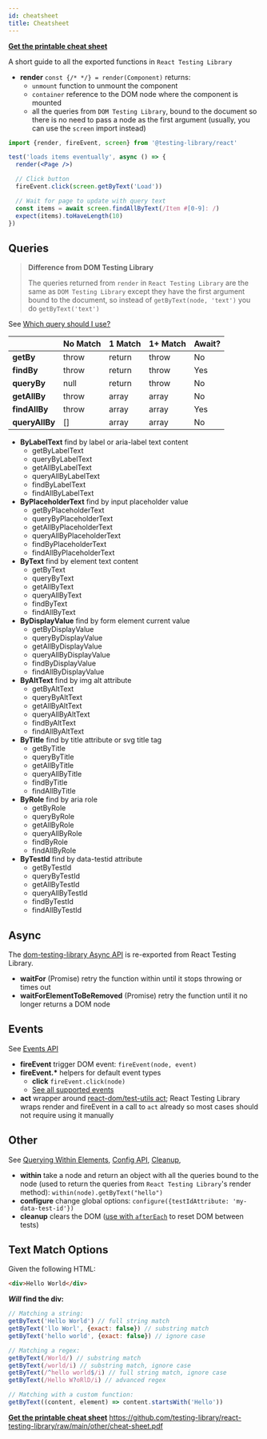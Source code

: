 ```yaml
---
id: cheatsheet
title: Cheatsheet
---
```


**[Get the printable cheat sheet]()**

A short guide to all the exported functions in `React Testing Library`

- **render** `const {/* */} = render(Component)` returns:
  - `unmount` function to unmount the component
  - `container` reference to the DOM node where the component is mounted
  - all the queries from `DOM Testing Library`, bound to the document so there is no need to pass a node as the first argument (usually, you can use the `screen` import instead)

```jsx
import {render, fireEvent, screen} from '@testing-library/react'

test('loads items eventually', async () => {
  render(<Page />)

  // Click button
  fireEvent.click(screen.getByText('Load'))

  // Wait for page to update with query text
  const items = await screen.findAllByText(/Item #[0-9]: /)
  expect(items).toHaveLength(10)
})
```

## Queries

> **Difference from DOM Testing Library**
> 
> The queries returned from `render` in `React Testing Library` are the same as `DOM Testing Library` except they have the first argument bound to the document, so instead of `getByText(node, 'text')` you do `getByText('text')`

See [Which query should I use?](queries/about.mdx#priority)

|                | No Match | 1 Match | 1+ Match | Await? |
| -------------- | -------- | ------- | -------- | ------ |
| **getBy**      | throw    | return  | throw    | No     |
| **findBy**     | throw    | return  | throw    | Yes    |
| **queryBy**    | null     | return  | throw    | No     |
| **getAllBy**   | throw    | array   | array    | No     |
| **findAllBy**  | throw    | array   | array    | Yes    |
| **queryAllBy** | []       | array   | array    | No     |

- **ByLabelText** find by label or aria-label text content
  - getByLabelText
  - queryByLabelText
  - getAllByLabelText
  - queryAllByLabelText
  - findByLabelText
  - findAllByLabelText
- **ByPlaceholderText** find by input placeholder value
  - getByPlaceholderText
  - queryByPlaceholderText
  - getAllByPlaceholderText
  - queryAllByPlaceholderText
  - findByPlaceholderText
  - findAllByPlaceholderText
- **ByText** find by element text content
  - getByText
  - queryByText
  - getAllByText
  - queryAllByText
  - findByText
  - findAllByText
- **ByDisplayValue** find by form element current value
  - getByDisplayValue
  - queryByDisplayValue
  - getAllByDisplayValue
  - queryAllByDisplayValue
  - findByDisplayValue
  - findAllByDisplayValue
- **ByAltText** find by img alt attribute
  - getByAltText
  - queryByAltText
  - getAllByAltText
  - queryAllByAltText
  - findByAltText
  - findAllByAltText
- **ByTitle** find by title attribute or svg title tag
  - getByTitle
  - queryByTitle
  - getAllByTitle
  - queryAllByTitle
  - findByTitle
  - findAllByTitle
- **ByRole** find by aria role
  - getByRole
  - queryByRole
  - getAllByRole
  - queryAllByRole
  - findByRole
  - findAllByRole
- **ByTestId** find by data-testid attribute
  - getByTestId
  - queryByTestId
  - getAllByTestId
  - queryAllByTestId
  - findByTestId
  - findAllByTestId

## Async

The [dom-testing-library Async API](dom-testing-library/api-async.mdx) is re-exported from React Testing Library.

- **waitFor** (Promise) retry the function within until it stops throwing or times out
- **waitForElementToBeRemoved** (Promise) retry the function until it no longer returns a DOM node

## Events

See [Events API](dom-testing-library/api-events.mdx)

- **fireEvent** trigger DOM event: `fireEvent(node, event)`
- **fireEvent.\*** helpers for default event types
  - **click** `fireEvent.click(node)`
  - [See all supported events](https://github.com/testing-library/dom-testing-library/blob/master/src/event-map.js)
- **act** wrapper around [react-dom/test-utils act](https://reactjs.org/docs/test-utils.html#act); React Testing Library wraps render and fireEvent in a call to `act` already so most cases should not require using it manually

## Other

See [Querying Within Elements](dom-testing-library/api-within.mdx), [Config API](dom-testing-library/api-configuration.mdx), [Cleanup](react-testing-library/api.mdx#cleanup),

- **within** take a node and return an object with all the queries bound to the node (used to return the queries from `React Testing Library`'s render method): `within(node).getByText("hello")`
- **configure** change global options: `configure({testIdAttribute: 'my-data-test-id'})`
- **cleanup** clears the DOM ([use with `afterEach`](react-testing-library/api.mdx#cleanup) to reset DOM between tests)

## Text Match Options

Given the following HTML:

```html
<div>Hello World</div>
```

**_Will_ find the div:**

```javascript
// Matching a string:
getByText('Hello World') // full string match
getByText('llo Worl', {exact: false}) // substring match
getByText('hello world', {exact: false}) // ignore case

// Matching a regex:
getByText(/World/) // substring match
getByText(/world/i) // substring match, ignore case
getByText(/^hello world$/i) // full string match, ignore case
getByText(/Hello W?oRlD/i) // advanced regex

// Matching with a custom function:
getByText((content, element) => content.startsWith('Hello'))
```

**[Get the printable cheat sheet]()**
  https://github.com/testing-library/react-testing-library/raw/main/other/cheat-sheet.pdf
